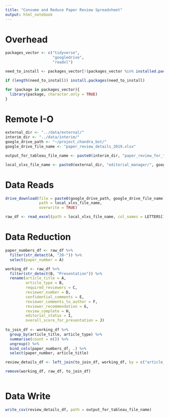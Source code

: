 ```yaml
---
title: "Consume and Reduce Paper Review Spreadsheet"
output: html_notebook
---
```


# Overhead
```r
packages_vector <- c("tidyverse",
                     "googledrive",
                     "readxl")

need_to_install <- packages_vector[!(packages_vector %in% installed.packages()[,"Package"])]

if (length(need_to_install)) install.packages(need_to_install)

for (package in packages_vector){
  library(package, character.only = TRUE)
}

```

# Remote I-O
```r
external_dir <- "../data/external/"
interim_dir <- "../data/interim/"
google_drive_path <- "~/project_chandra_bot/"
google_drive_file_name <- "paper_review_details_2019.xlsx"

output_for_tableau_file_name <- paste0(interim_dir, "paper_review_for_tableau.csv")

local_xlxs_file_name <- paste0(external_dir, "editorial_manager/", google_drive_file_name)

```

# Data Reads
```r
drive_download(file = paste0(google_drive_path, google_drive_file_name),
               path = local_xlxs_file_name,
               overwrite = TRUE)

raw_df <- read_excel(path = local_xlxs_file_name, col_names = LETTERS[1:10])

```

# Data Reduction
```r
paper_numbers_df <- raw_df %>%
  filter(str_detect(A, "20-")) %>%
  select(paper_number = A)

working_df <- raw_df %>%
  filter(str_detect(B, "Presentation")) %>%
  rename(article_title = A,
         article_type = B,
         required_reviewers = C,
         reviewer_number = D,
         confidential_comments = E,
         reviewer_comments_to_author = F,
         reviewer_recommendation = G,
         review_complete = H,
         editorial_status = I,
         overall_score_for_presentation = J)
  
to_join_df <- working_df %>%
  group_by(article_title, article_type) %>%
  summarise(count = n()) %>%
  ungroup() %>%
  bind_cols(paper_numbers_df, .) %>%
  select(paper_number, article_title)

review_details_df <- left_join(to_join_df, working_df, by = c("article_title"))

remove(working_df, raw_df, to_join_df)
  

```

# Data Write
```r
write_csv(review_details_df, path = output_for_tableau_file_name)
```

